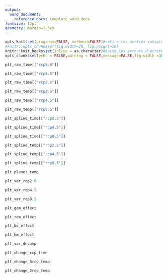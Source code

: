 ```yaml
---
output:
  word_document:
    reference_docx: template_word.docx
fontsize: 12pt
geometry: margin=1.5cm
---
```


```r
opts_knit$set(progress=FALSE, verbose=FALSE)#retire les sorties consoles
#knitr::opts_chunk$set(fig.width=20, fig.height=10) 
knitr::knit_hooks$set(inline = as.character)#évite les erreurs d'écriture des arrondis
opts_chunk$set(echo = FALSE,warning = FALSE,message=FALSE,fig.width =30/2.54,fig.height = 20/2.54)#in inches
```

```r
plt_raw_time[["rcp2.6"]]
```

\newpage

```r
plt_raw_time[["rcp4.5"]]
```

\newpage

```r
plt_raw_time[["rcp8.5"]]
```

\newpage

```r
plt_raw_temp[["rcp2.6"]]
```

\newpage

```r
plt_raw_temp[["rcp4.5"]]
```

\newpage

```r
plt_raw_temp[["rcp8.5"]]
```

\newpage

```r
plt_spline_time[["rcp2.6"]]
```

\newpage

```r
plt_spline_time[["rcp4.5"]]
```

\newpage

```r
plt_spline_time[["rcp8.5"]]
```

\newpage

```r
plt_spline_temp[["rcp2.6"]]
```

\newpage

```r
plt_spline_temp[["rcp4.5"]]
```

\newpage

```r
plt_spline_temp[["rcp8.5"]]
```

\newpage

```r
plt_planet_temp
```

\newpage

```r
plt_var_rcp2.6
```

\newpage

```r
plt_var_rcp4.5
```
\newpage

```r
plt_var_rcp8.5
```

\newpage

```r
plt_gcm_effect
```

\newpage

```r
plt_rcm_effect
```

\newpage

```r
plt_bc_effect
```

\newpage

```r
plt_hm_effect
```

\newpage

```r
plt_var_decomp
```

\newpage

```r
plt_change_rcp_time
```

\newpage

```r
plt_change_3rcp_temp
```

\newpage

```r
plt_change_2rcp_temp
```

